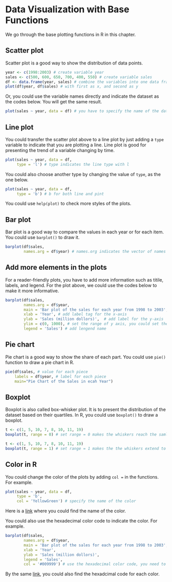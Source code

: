 # Data Visualization with Base Functions

We go through the base plotting functions in R in this chapter.

## Scatter plot

Scatter plot is a good way to show the distribution of data points.

```r
year <- c(1998:2003) # create variable year
sales <- c(500, 600, 650, 700, 400, 550) # create variable sales
df <- data.frame(year, sales) # combine the variables into one data frame called df
plot(df$year, df$sales) # with first as x, and second as y
```

Or, you could use the variable names directly and indicate the dataset as the codes below. You will get the same result.

```r
plot(sales ~ year, data = df) # you have to specify the name of the data frame here
```


## Line plot

You could transfer the scatter plot above to a line plot by just adding a ``type`` variable to indicate that you are plotting a line. Line plot is good for presenting the trend of a variable changing by time.

```r
plot(sales ~ year, data = df,
     type = 'l') # type indicates the line type with l
```

You could also choose another type by changing the value of ``type``, as the one below.

```r
plot(sales ~ year, data = df,
     type = 'b') # b for both line and pint
```

You could use ``help(plot)`` to check more styles of the plots.

## Bar plot

Bar plot is a good way to compare the values in each year or for each item. You could use ``barplot()`` to draw it.

```r
barplot(df$sales,
        names.arg = df$year) # names.org indicates the vector of names to be plotted under each bar
```


## Add more elements in the plots

For a reader-friendly plots, you have to add more information such as titile, labels, and legend. For the plot above, we could use the codes below to make it more informative.

```r
barplot(df$sales,
        names.arg = df$year,
        main = 'Bar plot of the sales for each year from 1998 to 2003', # add title for the plot
        xlab = 'Year', # add label tag for the x-axis
        ylab = 'Sales (million dollors)',  # add label for the y-axis
        ylim = c(0, 1000), # set the range of y axis, you could set the range of x axis with xlim
        legend = 'Sales') # add lengend name
```

## Pie chart

Pie chart is a good way to show the share of each part. You could use ``pie()`` function to draw a pie chart in R.

```r
pie(df$sales, # value for each piece
    labels = df$year, # label for each piece
    main="Pie Chart of the Sales in ecah Year")
```

## Boxplot

Boxplot is also called box-whisker plot. It is to present the distribution of the dataset based on their quartiles. In R, you could use ``boxplot()`` to draw a boxplot.

```r
t <- c(1, 5, 10, 7, 8, 10, 11, 19)
boxplot(t, range = 0) # set range = 0 makes the whiskers reach the samllest and largest values in the dataset
```

```r
t <- c(1, 5, 10, 7, 8, 10, 11, 19)
boxplot(t, range = 1) # set range = 1 makes the the whiskers extend to the most extreme data point which is no more than range times the interquartile range from the box
```

## Color in R

You could change the color of the plots by adding ``col = `` in the functions. For example.

```r
plot(sales ~ year, data = df,
     type = 'b',
     col = 'YellowGreen') # specify the name of the color
```

Here is a [link](https://html-color-codes.info/color-names/) where you could find the name of the color.

You could also use the hexadecimal color code to indicate the color. For example.

```r
barplot(df$sales,
        names.arg = df$year,
        main = 'Bar plot of the sales for each year from 1998 to 2003', 
        xlab = 'Year', 
        ylab = 'Sales (million dollors)',  
        legend = 'Sales',
        col = '#009999') # use the hexadecimal color code, you need to start it with the hash tag
```

By the same [link](https://html-color-codes.info/color-names/), you could also find the hexadcimal code for each color.
